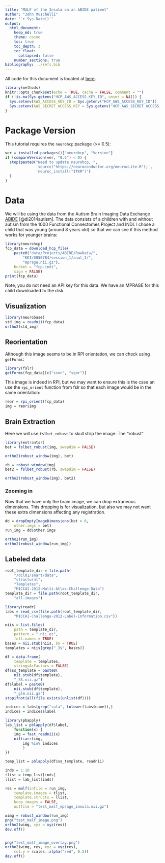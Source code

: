 ```yaml
---
title: "MALF of the Insula on an ABIDE patient"
author: "John Muschelli"
date: '`r Sys.Date()`'
output: 
  html_document:
    keep_md: true
    theme: cosmo
    toc: true
    toc_depth: 3
    toc_float:
      collapsed: false
    number_sections: true
bibliography: ../refs.bib      
---
```


All code for this document is located at [here](https://raw.githubusercontent.com/muschellij2/neuroc/master/malf_insula/index.R).


```r
library(methods)
knitr::opts_chunk$set(echo = TRUE, cache = FALSE, comment = "")
if (!is.na(Sys.getenv("HCP_AWS_ACCESS_KEY_ID", unset = NA))) {
  Sys.setenv(AWS_ACCESS_KEY_ID = Sys.getenv("HCP_AWS_ACCESS_KEY_ID"))
  Sys.setenv(AWS_SECRET_ACCESS_KEY = Sys.getenv("HCP_AWS_SECRET_ACCESS_KEY"))
}
```

# Package Version

This tutorial requires the `neurohcp` package (>= 0.5):

```r
ver = installed.packages()["neurohcp", "Version"]
if (compareVersion(ver, "0.5") < 0) {
  stop(paste0("Need to update neurohcp, ", 
              'source("https://neuroconductor.org/neurocLite.R");',
              'neuroc_install("ITKR")')
  )
}
```
# Data

We will be using the data from the Autism Brain Imaging Data Exchange [ABIDE](http://fcon_1000.projects.nitrc.org/indi/abide/) [@di2014autism].  The data consists of a children with and without autism from the 1000 Functional Connectomes Project and INDI. I chose a child that was young (around 8 years old) so that we can see if this method works for younger brains:

```r
library(neurohcp)
fcp_data = download_hcp_file(
    paste0("data/Projects/ABIDE/RawData/", 
        "KKI/0050784/session_1/anat_1/",
        "mprage.nii.gz"),
    bucket = "fcp-indi",
    sign = FALSE)
print(fcp_data)
```

Note, you do not need an API key for this data.  We have an MPRAGE for this child downloaded to the disk.

## Visualization

```r
library(neurobase)
std_img = readnii(fcp_data)
ortho2(std_img)
```

## Reorientation
Although this image seems to be in RPI orientation, we can check using `getForms`:

```r
library(fslr)
getForms(fcp_data)[c("ssor", "sqor")]
```

This image is indeed in RPI, but we may want to ensure this is the case an use the `rpi_orient` function from fslr so that each image would be in the same orientation:

```r
reor = rpi_orient(fcp_data)
img = reor$img
```

## Brain Extraction

Here we will use `fslbet_robust` to skull strip the image.  The "robust"
```r
library(extrantsr)
bet = fslbet_robust(img, swapdim = FALSE)
```

```r
ortho2(robust_window(img), bet)
```

```r
rb = robust_window(img)
bet2 = fslbet_robust(rb, swapdim = FALSE)
```
```r
ortho2(robust_window(img), bet2)
```

### Zooming in 

Now that we have only the brain image, we can drop extraneous dimensions.  This dropping is for visualization, but also we may not want these extra dimensions affecting any registration.  

```r
dd = dropEmptyImageDimensions(bet > 0,
    other.imgs = bet)
run_img = dd$other.imgs
```

```r
ortho2(run_img)
ortho2(robust_window(run_img))
```


## Labeled data

```r
root_template_dir = file.path(
    "/dcl01/smart/data", 
    "structural", 
    "Templates", 
    "MICCAI-2012-Multi-Atlas-Challenge-Data")
template_dir = file.path(root_template_dir,
    "all-images")
```

```r
library(readr)
labs = read_csv(file.path(root_template_dir,
    "MICCAI-Challenge-2012-Label-Information.csv"))

niis = list.files(
    path = template_dir,
    pattern = ".nii.gz", 
    full.names = TRUE)
bases = nii.stub(niis, bn = TRUE)
templates = niis[grep("_3$", bases)]

df = data.frame(
    template = templates,
    stringsAsFactors = FALSE)
df$ss_template = paste0(
    nii.stub(df$template),
    "_SS.nii.gz")
df$label = paste0(
    nii.stub(df$template),
    "_glm.nii.gz")
stopifnot(all(file.exists(unlist(df))))

indices = labs[grep("sula", tolower(labs$name)),]
indices = indices$label
```

```r
library(pbapply)
lab_list = pblapply(df$label,
    function(x) {
    img = fast_readnii(x)
    niftiarr(img, 
        img %in% indices
        )    
})

temp_list = pblapply(df$ss_template, readnii)

inds = 1:10
tlist = temp_list[inds]
llist = lab_list[inds]
```

```r
res = malf(infile = run_img,
    template.images = tlist,
    template.structs = llist,
    keep_images = FALSE,
    outfile = "test_malf_mprage_insula.nii.gz")

wimg = robust_window(run_img)
png("test_malf_image.png")
ortho2(wimg, xyz = xyz(res))
dev.off()


png("test_malf_image_overlay.png")
ortho2(wimg, res, xyz = xyz(res), 
    col.y = scales::alpha("red", 0.5))
dev.off()
```

